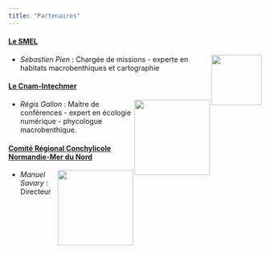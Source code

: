 ---
title: "Partenaires"
---

#### [**Le SMEL**](https://www.smel.fr/)
<img src="figures/smel.png" width="100" align="right">

- *Sébastien Pien* : Chargée de missions - experte en habitats macrobenthiques et cartographie


#### [**Le Cnam-Intechmer**](http://www.intechmer.cnam.fr/l-institut/)

<img src="figures/cnam.png" width="150" align="right">

- *Régis Gallon* : Maitre de conférences - expert en écologie numérique - phycologue macrobenthique. 


#### [**Comité Régional Conchylicole Normandie-Mer du Nord**](https://www.poleaquimer.com/fr/reseau/details-membre.html?mem_id=96)

<img src="figures/CRC.png" width="150" align="right">

- *Manuel Savary* : Directeur

